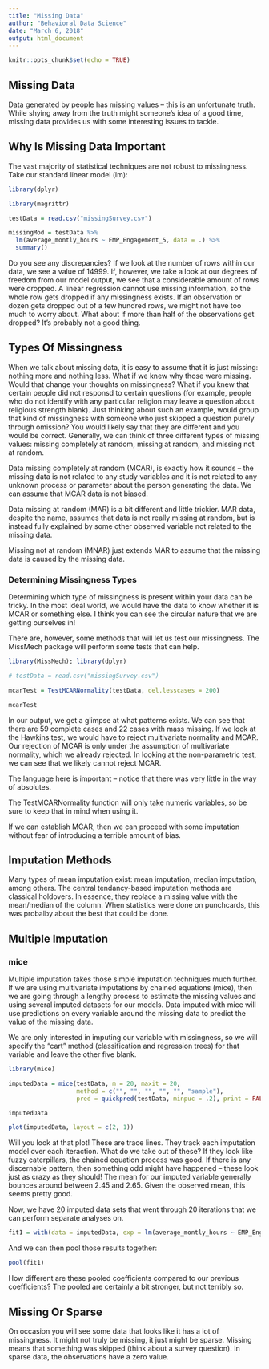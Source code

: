 ```yaml
---
title: "Missing Data"
author: "Behavioral Data Science"
date: "March 6, 2018"
output: html_document
---
```


```r
knitr::opts_chunk$set(echo = TRUE)
```

## Missing Data

Data generated by people has missing values -- this is an unfortunate truth. While shying away from the truth might someone's idea of a good time, missing data provides us with some interesting issues to tackle.

## Why Is Missing Data Important

The vast majority of statistical techniques are not robust to missingness. Take our standard linear model (lm):

```r
library(dplyr)
```


```r
library(magrittr)

testData = read.csv("missingSurvey.csv")

missingMod = testData %>% 
  lm(average_montly_hours ~ EMP_Engagement_5, data = .) %>% 
  summary()
```

Do you see any discrepancies? If we look at the number of rows within our data, we see a value of 14999. If, however, we take a look at our degrees of freedom from our model output, we see that a considerable amount of rows were dropped. A linear regression cannot use missing information, so the whole row gets dropped if any missingness exists. If an observation or dozen gets dropped out of a few hundred rows, we might not have too much to worry about. What about if more than half of the observations get dropped? It's probably not a good thing.


## Types Of Missingness

When we talk about missing data, it is easy to assume that it is just missing: nothing more and nothing less. What if we knew why those were missing. Would that change your thoughts on missingness? What if you knew that certain people did not responsd to certain questions (for example, people who do not identify with any particular religion may leave a question about religious strength blank). Just thinking about such an example, would group that kind of missingness with someone who just skipped a question purely through omission? You would likely say that they are different and you would be correct. Generally, we can think of three different types of missing values: missing completely at random, missing at random, and missing not at random.  

Data missing completely at random (MCAR), is exactly how it sounds -- the missing data is not related to any study variables and it is not related to any unknown process or parameter about the person generating the data. We can assume that MCAR data is not biased.

Data missing at random (MAR) is a bit different and little trickier. MAR data, despite the name, assumes that data is not really missing at random, but is instead fully explained by some other observed variable not related to the missing data. 

Missing not at random (MNAR) just extends MAR to assume that the missing data is caused by the missing data.

### Determining Missingness Types

Determining which type of missingness is present within your data can be tricky. In the most ideal world, we would have the data to know whether it is MCAR or something else. I think you can see the circular nature that we are getting ourselves in!

There are, however, some methods that will let us test our missingness. The MissMech package will perform some tests that can help.

```r
library(MissMech); library(dplyr)

# testData = read.csv("missingSurvey.csv")

mcarTest = TestMCARNormality(testData, del.lesscases = 200)

mcarTest
```

In our output, we get a glimpse at what patterns exists. We can see that there are 59 complete cases and 22 cases with mass missing. If we look at the Hawkins test, we would have to reject multivariate normality and MCAR. Our rejection of MCAR is only under the assumption of multivariate normality, which we already rejected. In looking at the non-parametric test, we can see that we likely cannot reject MCAR. 

The language here is important -- notice that there was very little in the way of absolutes. 

The TestMCARNormality function will only take numeric variables, so be sure to keep that in mind when using it.

If we can establish MCAR, then we can proceed with some imputation without fear of introducing a terrible amount of bias.

## Imputation Methods

Many types of mean imputation exist: mean imputation, median imputation, among others. The central tendancy-based imputation methods are classical holdovers. In essence, they replace a missing value with the mean/median of the column. When statistics were done on punchcards, this was probalby about the best that could be done.

## Multiple Imputation

### mice

Multiple imputation takes those simple imputation techniques much further. If we are using multivariate imputations by chained equations (mice), then we are going through a lengthy process to estimate the missing values and using several imputed datasets for our models. Data imputed with mice will use predictions on every variable around the missing data to predict the value of the missing data.

We are only interested in imputing our variable with missingness, so we will specify the "cart" method (classification and regression trees) for that variable and leave the other five blank.

```r
library(mice)

imputedData = mice(testData, m = 20, maxit = 20, 
                   method = c("", "", "", "", "", "sample"), 
                   pred = quickpred(testData, minpuc = .2), print = FALSE)

imputedData

plot(imputedData, layout = c(2, 1))
```

Will you look at that plot! These are trace lines. They track each imputation model over each iteraction. What do we take out of these? If they look like fuzzy caterpillars, the chained equation process was good. If there is any discernable pattern, then something odd might have happened -- these look just as crazy as they should! The mean for our imputed variable generally bounces around between 2.45 and 2.65. Given the observed mean, this seems pretty good.

Now, we have 20 imputed data sets that went through 20 iterations that we can perform separate analyses on.

```r
fit1 = with(data = imputedData, exp = lm(average_montly_hours ~ EMP_Engagement_5))
```

And we can then pool those results together:

```r
pool(fit1)
```

How different are these pooled coefficients compared to our previous coefficients? The pooled are certainly a bit stronger, but not terribly so. 

## Missing Or Sparse

On occasion you will see some data that looks like it has a lot of missingness. It might not truly be missing, it just might be sparse. Missing means that something was skipped (think about a survey question). In sparse data, the observations have a zero value. 